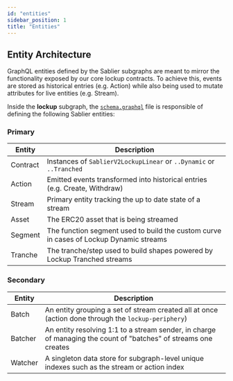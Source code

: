 ```yaml
---
id: "entities"
sidebar_position: 1
title: "Entities"
---
```


## Entity Architecture

GraphQL entities defined by the Sablier subgraphs are meant to mirror the functionality exposed by our core lockup
contracts. To achieve this, events are stored as historical entries (e.g. Action) while also being used to mutate
attributes for live entities (e.g. Stream).

Inside the **lockup** subgraph, the
[`schema.graphql`](https://github.com/sablier-labs/subgraphs/blob/main/apps/lockup/schema.graphql) file is responsible
of defining the following Sablier entities:

### Primary

| Entity   | Description                                                                            |
| -------- | -------------------------------------------------------------------------------------- |
| Contract | Instances of `SablierV2LockupLinear` or `..Dynamic` or `..Tranched`                    |
| Action   | Emitted events transformed into historical entries (e.g. Create, Withdraw)             |
| Stream   | Primary entity tracking the up to date state of a stream                               |
| Asset    | The ERC20 asset that is being streamed                                                 |
| Segment  | The function segment used to build the custom curve in cases of Lockup Dynamic streams |
| Tranche  | The tranche/step used to build shapes powered by Lockup Tranched streams               |

### Secondary

| Entity  | Description                                                                                                     |
| ------- | --------------------------------------------------------------------------------------------------------------- |
| Batch   | An entity grouping a set of stream created all at once (action done through the `lockup-periphery`)             |
| Batcher | An entity resolving 1:1 to a stream sender, in charge of managing the count of "batches" of streams one creates |
| Watcher | A singleton data store for subgraph-level unique indexes such as the stream or action index                     |
